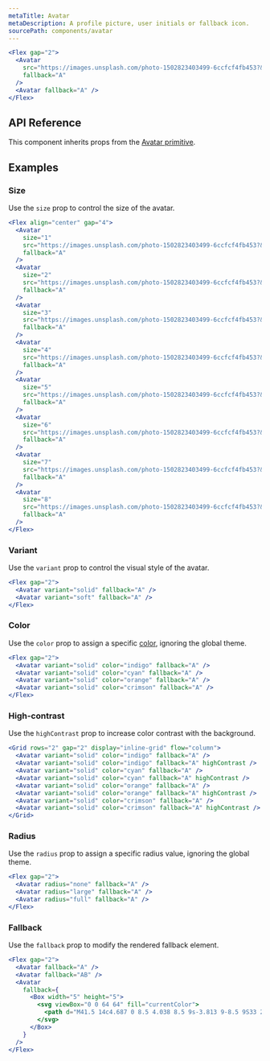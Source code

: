 ```yaml
---
metaTitle: Avatar
metaDescription: A profile picture, user initials or fallback icon.
sourcePath: components/avatar
---
```


```jsx live=true
<Flex gap="2">
  <Avatar
    src="https://images.unsplash.com/photo-1502823403499-6ccfcf4fb453?&w=256&h=256&q=70&crop=focalpoint&fp-x=0.5&fp-y=0.3&fp-z=1&fit=crop"
    fallback="A"
  />
  <Avatar fallback="A" />
</Flex>
```

## API Reference

This component inherits props from the [Avatar primitive](/primitives/docs/components/avatar).

<ThemesPropsTable name="avatar" />

## Examples

### Size

Use the `size` prop to control the size of the avatar.

```jsx live=true
<Flex align="center" gap="4">
  <Avatar
    size="1"
    src="https://images.unsplash.com/photo-1502823403499-6ccfcf4fb453?&w=256&h=256&q=70&crop=focalpoint&fp-x=0.5&fp-y=0.3&fp-z=1&fit=crop"
    fallback="A"
  />
  <Avatar
    size="2"
    src="https://images.unsplash.com/photo-1502823403499-6ccfcf4fb453?&w=256&h=256&q=70&crop=focalpoint&fp-x=0.5&fp-y=0.3&fp-z=1&fit=crop"
    fallback="A"
  />
  <Avatar
    size="3"
    src="https://images.unsplash.com/photo-1502823403499-6ccfcf4fb453?&w=256&h=256&q=70&crop=focalpoint&fp-x=0.5&fp-y=0.3&fp-z=1&fit=crop"
    fallback="A"
  />
  <Avatar
    size="4"
    src="https://images.unsplash.com/photo-1502823403499-6ccfcf4fb453?&w=256&h=256&q=70&crop=focalpoint&fp-x=0.5&fp-y=0.3&fp-z=1&fit=crop"
    fallback="A"
  />
  <Avatar
    size="5"
    src="https://images.unsplash.com/photo-1502823403499-6ccfcf4fb453?&w=256&h=256&q=70&crop=focalpoint&fp-x=0.5&fp-y=0.3&fp-z=1&fit=crop"
    fallback="A"
  />
  <Avatar
    size="6"
    src="https://images.unsplash.com/photo-1502823403499-6ccfcf4fb453?&w=256&h=256&q=70&crop=focalpoint&fp-x=0.5&fp-y=0.3&fp-z=1&fit=crop"
    fallback="A"
  />
  <Avatar
    size="7"
    src="https://images.unsplash.com/photo-1502823403499-6ccfcf4fb453?&w=256&h=256&q=70&crop=focalpoint&fp-x=0.5&fp-y=0.3&fp-z=1&fit=crop"
    fallback="A"
  />
  <Avatar
    size="8"
    src="https://images.unsplash.com/photo-1502823403499-6ccfcf4fb453?&w=256&h=256&q=70&crop=focalpoint&fp-x=0.5&fp-y=0.3&fp-z=1&fit=crop"
    fallback="A"
  />
</Flex>
```

### Variant

Use the `variant` prop to control the visual style of the avatar.

```jsx live=true
<Flex gap="2">
  <Avatar variant="solid" fallback="A" />
  <Avatar variant="soft" fallback="A" />
</Flex>
```

### Color

Use the `color` prop to assign a specific [color](/themes/docs/theme/color), ignoring the global theme.

```jsx live=true
<Flex gap="2">
  <Avatar variant="solid" color="indigo" fallback="A" />
  <Avatar variant="solid" color="cyan" fallback="A" />
  <Avatar variant="solid" color="orange" fallback="A" />
  <Avatar variant="solid" color="crimson" fallback="A" />
</Flex>
```

### High-contrast

Use the `highContrast` prop to increase color contrast with the background.

```jsx live=true
<Grid rows="2" gap="2" display="inline-grid" flow="column">
  <Avatar variant="solid" color="indigo" fallback="A" />
  <Avatar variant="solid" color="indigo" fallback="A" highContrast />
  <Avatar variant="solid" color="cyan" fallback="A" />
  <Avatar variant="solid" color="cyan" fallback="A" highContrast />
  <Avatar variant="solid" color="orange" fallback="A" />
  <Avatar variant="solid" color="orange" fallback="A" highContrast />
  <Avatar variant="solid" color="crimson" fallback="A" />
  <Avatar variant="solid" color="crimson" fallback="A" highContrast />
</Grid>
```

### Radius

Use the `radius` prop to assign a specific radius value, ignoring the global theme.

```jsx live=true
<Flex gap="2">
  <Avatar radius="none" fallback="A" />
  <Avatar radius="large" fallback="A" />
  <Avatar radius="full" fallback="A" />
</Flex>
```

### Fallback

Use the `fallback` prop to modify the rendered fallback element.

```jsx live=true
<Flex gap="2">
  <Avatar fallback="A" />
  <Avatar fallback="AB" />
  <Avatar
    fallback={
      <Box width="5" height="5">
        <svg viewBox="0 0 64 64" fill="currentColor">
          <path d="M41.5 14c4.687 0 8.5 4.038 8.5 9s-3.813 9-8.5 9S33 27.962 33 23 36.813 14 41.5 14zM56.289 43.609C57.254 46.21 55.3 49 52.506 49c-2.759 0-11.035 0-11.035 0 .689-5.371-4.525-10.747-8.541-13.03 2.388-1.171 5.149-1.834 8.07-1.834C48.044 34.136 54.187 37.944 56.289 43.609zM37.289 46.609C38.254 49.21 36.3 52 33.506 52c-5.753 0-17.259 0-23.012 0-2.782 0-4.753-2.779-3.783-5.392 2.102-5.665 8.245-9.472 15.289-9.472S35.187 40.944 37.289 46.609zM21.5 17c4.687 0 8.5 4.038 8.5 9s-3.813 9-8.5 9S13 30.962 13 26 16.813 17 21.5 17z" />
        </svg>
      </Box>
    }
  />
</Flex>
```
